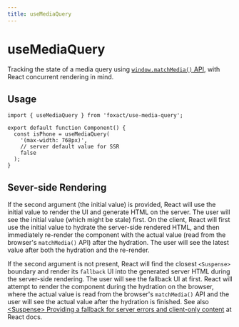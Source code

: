 ```yaml
---
title: useMediaQuery
---
```


# useMediaQuery


<ExportMetaInfo />

Tracking the state of a media query using [`window.matchMedia()` API](https://developer.mozilla.org/en-US/docs/Web/API/Window/matchMedia), with React concurrent rendering in mind.

## Usage

```tsx copy
import { useMediaQuery } from 'foxact/use-media-query';

export default function Component() {
  const isPhone = useMediaQuery(
    '(max-width: 768px)',
    // server default value for SSR
    false
  );
}
```

## Sever-side Rendering

If the second argument (the initial value) is provided, React will use the initial value to render the UI and generate HTML on the server. The user will see the initial value (which might be stale) first. On the client, React will first use the initial value to hydrate the server-side rendered HTML, and then immediately re-render the component with the actual value (read from the browser's `matchMedia()` API) after the hydration. The user will see the latest value after both the hydration and the re-render.

If the second argument is not present, React will find the closest `<Suspense>` boundary and render its `fallback` UI into the generated server HTML during the server-side rendering. The user will see the fallback UI at first. React will attempt to render the component during the hydration on the browser, where the actual value is read from the browser's `matchMedia()` API and the user will see the actual value after the hydration is finished. See also [\<Suspense\> Providing a fallback for server errors and client-only content](https://react.dev/reference/react/Suspense#providing-a-fallback-for-server-errors-and-client-only-content) at React docs.
